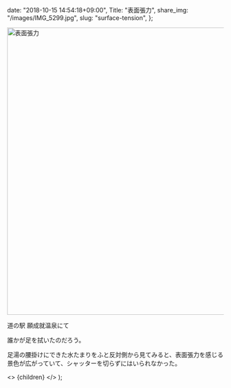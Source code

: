 
  date: "2018-10-15 14:54:18+09:00",
  Title: "表面張力",
  share_img: "/images/IMG_5299.jpg",
  slug: "surface-tension",
};

<img src="/Users/dream_exp/Desktop/Projects/ikyoukoujitsu/ikyoukoujitsu-v2/public/images/IMG_5299.jpg" alt="表面張力" width="1000" height="667" />

<span className="caption">道の駅 願成就温泉にて</span>

誰かが足を拭いたのだろう。

足湯の腰掛けにできた水たまりをふと反対側から見てみると、表面張力を感じる景色が広がっていて、シャッターを切らずにはいられなかった。

  <>
    <Head>
      <title>{meta.Title} | 異郷好実</title>
    </Head>
    <PostLayout meta={meta}>{children}</PostLayout>
  </>
);

